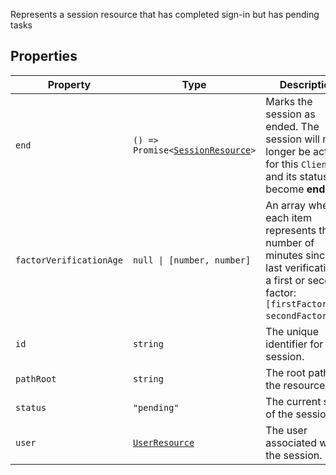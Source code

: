 Represents a session resource that has completed sign-in but has pending tasks

## Properties

| Property                                                   | Type                                                                                 | Description                                                                                                                                             |
| ---------------------------------------------------------- | ------------------------------------------------------------------------------------ | ------------------------------------------------------------------------------------------------------------------------------------------------------- |
| <a id="end"></a> `end`                                     | <code>() => Promise\<[SessionResource](/docs/references/javascript/session)\></code> | Marks the session as ended. The session will no longer be active for this `Client` and its status will become **ended**.                                |
| <a id="factorverificationage"></a> `factorVerificationAge` | <code>null \| \[number, number\]</code>                                              | An array where each item represents the number of minutes since the last verification of a first or second factor: `[firstFactorAge, secondFactorAge]`. |
| <a id="id"></a> `id`                                       | `string`                                                                             | The unique identifier for the session.                                                                                                                  |
| <a id="pathroot"></a> `pathRoot`                           | `string`                                                                             | The root path of the resource.                                                                                                                          |
| <a id="status"></a> `status`                               | `"pending"`                                                                          | The current state of the session.                                                                                                                       |
| <a id="user"></a> `user`                                   | [`UserResource`](/docs/references/javascript/user)                                   | The user associated with the session.                                                                                                                   |
